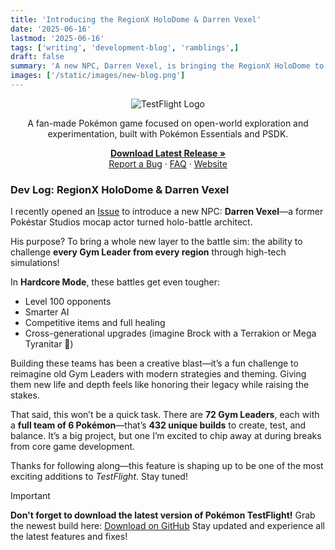 ```yaml
---
title: 'Introducing the RegionX HoloDome & Darren Vexel'
date: '2025-06-16'
lastmod: '2025-06-16'
tags: ['writing', 'development-blog', 'ramblings',]
draft: false
summary: 'A new NPC, Darren Vexel, is bringing the RegionX HoloDome to TestFlight—a battle simulator where you can challenge Gym Leaders from every region. Hardcore mode features smarter AI, stronger teams, and full-level battles. It's a big project, but one packed with exciting potential.'
images: ['/static/images/new-blog.png']
---
```


<div align="center">
  <img src="https://i.imgur.com/X1N3ADz.png" alt="TestFlight Logo" />
</div>

<div align="center">
  <p>
    A fan-made Pokémon game focused on open-world exploration and experimentation, built with Pokémon Essentials and PSDK.
  </p>
  <p>
    <a href="https://github.com/EmeraldVoid/Pokemon-TestFlight/releases"><strong>Download Latest Release »</strong></a>
    <br />
    <a href="https://github.com/EmeraldVoid/Pokemon-TestFlight/issues">Report a Bug</a>
    ·
    <a href="https://github.com/EmeraldVoid/Pokemon-TestFlight?tab=readme-ov-file#faq">FAQ</a>
    ·
    <a href="https://pokemon-test-flight.vercel.app/">Website</a>
  </p>
</div>


### **Dev Log: RegionX HoloDome & Darren Vexel**

I recently opened an [Issue](https://github.com/EmeraldVoid/Pokemon-TestFlight/issues/45) to introduce a new NPC: **Darren Vexel**—a former Pokéstar Studios mocap actor turned holo-battle architect.

His purpose? To bring a whole new layer to the battle sim: the ability to challenge **every Gym Leader from every region** through high-tech simulations!

In **Hardcore Mode**, these battles get even tougher:

* Level 100 opponents
* Smarter AI
* Competitive items and full healing
* Cross-generational upgrades (imagine Brock with a Terrakion or Mega Tyranitar 👀)

Building these teams has been a creative blast—it’s a fun challenge to reimagine old Gym Leaders with modern strategies and theming. Giving them new life and depth feels like honoring their legacy while raising the stakes.

That said, this won’t be a quick task. There are **72 Gym Leaders**, each with a **full team of 6 Pokémon**—that’s **432 unique builds** to create, test, and balance. It’s a big project, but one I’m excited to chip away at during breaks from core game development.

Thanks for following along—this feature is shaping up to be one of the most exciting additions to *TestFlight*. Stay tuned!

> [!IMPORTANT]
> **Don't forget to download the latest version of Pokémon TestFlight!**
> Grab the newest build here: [Download on GitHub](https://github.com/EmeraldVoid/Pokemon-TestFlight/releases)
> Stay updated and experience all the latest features and fixes!
